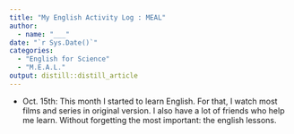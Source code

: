 ```yaml
---
title: "My English Activity Log : MEAL"
author:
  - name: "___" 
date: "`r Sys.Date()`"
categories:
  - "English for Science"
  - "M.E.A.L."
output: distill::distill_article
---
```

- Oct. 15th: This month I started to learn English. For that, I watch most films and series in original version. I also have a lot of friends who help me learn. Without forgetting the most important: the english lessons.

